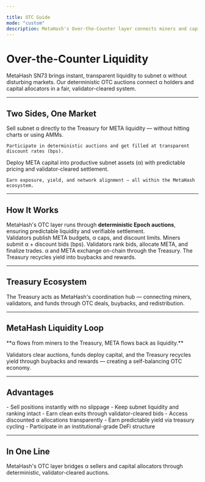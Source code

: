 ```yaml
---

title: OTC Guide
mode: "custom"
description: MetaHash's Over-the-Counter layer connects miners and capital allocators through deterministic auctions.
---
```


<div style={{
  textAlign: 'center',
  maxWidth: '52rem',
  margin: '0 auto',
  padding: '5rem 1.5rem 4rem'
}}>
  <h1 style={{
    fontSize: '3.5rem',
    fontWeight: '700',
    letterSpacing: '-0.03em',
    lineHeight: '1.1',
    marginBottom: '1.25rem',
    color: '#ff8c00'
  }}>
    Over-the-Counter Liquidity
  </h1>
  
  <p style={{
    fontSize: '1.25rem',
    lineHeight: '1.7',
    color: '#fff',
    maxWidth: '48rem',
    margin: '0 auto',
    fontWeight: '400'
  }}>
    MetaHash SN73 brings instant, transparent liquidity to subnet α without disturbing markets. Our deterministic OTC auctions connect α holders and capital allocators in a fair, validator-cleared system.
  </p>
</div>

<div style={{
  maxWidth: '64rem',
  margin: '0 auto',
  padding: '2rem 1.5rem'
}}>

---

## Two Sides, One Market

<CardGroup cols={2}>
  <Card title="For α Holders" icon="coins">
    Sell subnet α directly to the Treasury for META liquidity — without hitting charts or using AMMs.

    Participate in deterministic auctions and get filled at transparent discount rates (bps).
  </Card>
  <Card title="For Funds & Capital Managers" icon="building-columns">
    Deploy META capital into productive subnet assets (α) with predictable pricing and validator-cleared settlement.

    Earn exposure, yield, and network alignment — all within the MetaHash ecosystem.
  </Card>
</CardGroup>

---

## How It Works

<div style={{
  padding: '1.5rem',
  background: 'rgba(255, 140, 0, 0.08)',
  border: '1px solid rgba(255, 140, 0, 0.2)',
  borderRadius: '8px',
  marginBottom: '1.5rem'
}}>
  MetaHash's OTC layer runs through <strong>deterministic Epoch auctions</strong>, ensuring predictable liquidity and verifiable settlement.
</div>

<Steps>
  <Step title="Staging">
    Validators publish META budgets, α caps, and discount limits.
  </Step>
  <Step title="Bidding">
    Miners submit α + discount bids (bps).
  </Step>
  <Step title="Clearing">
    Validators rank bids, allocate META, and finalize trades.
  </Step>
  <Step title="Settlement">
    α and META exchange on-chain through the Treasury.
  </Step>
  <Step title="Redistribution">
    The Treasury recycles yield into buybacks and rewards.
  </Step>
</Steps>

---

## Treasury Ecosystem

<Tip>
The Treasury acts as MetaHash's coordination hub — connecting miners, validators, and funds through OTC deals, buybacks, and redistribution.
</Tip>

---

## MetaHash Liquidity Loop

<Note>
**α flows from miners to the Treasury, META flows back as liquidity.**

Validators clear auctions, funds deploy capital, and the Treasury recycles yield through buybacks and rewards — creating a self-balancing OTC economy.
</Note>

---

## Advantages

<CardGroup cols={2}>
  <Card title="For α Holders" icon="circle-check">
    - Sell positions instantly with no slippage
    - Keep subnet liquidity and ranking intact
    - Earn clean exits through validator-cleared bids
  </Card>
  <Card title="For Funds" icon="chart-line">
    - Access discounted α allocations transparently
    - Earn predictable yield via treasury cycling
    - Participate in an institutional-grade DeFi structure
  </Card>
</CardGroup>

---

## In One Line

<div style={{
  padding: '1.5rem',
  background: 'linear-gradient(135deg, rgba(255, 140, 0, 0.15) 0%, rgba(255, 140, 0, 0.08) 100%)',
  border: '2px solid rgba(255, 140, 0, 0.4)',
  borderRadius: '12px',
  marginTop: '2rem',
  boxShadow: '0 4px 12px rgba(255, 140, 0, 0.1)',
  textAlign: 'center'
}}>
  <p style={{
    fontSize: '1.2rem',
    lineHeight: '1.8',
    marginBottom: 0,
    fontWeight: 500
  }}>
    MetaHash's OTC layer bridges α sellers and capital allocators through deterministic, validator-cleared auctions.
  </p>
</div>

</div>
